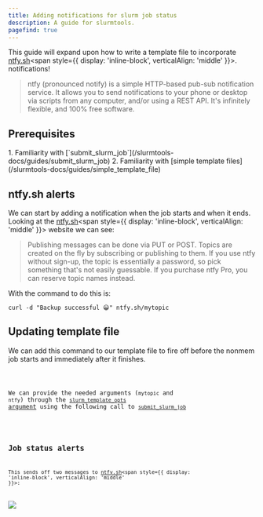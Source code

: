 ```yaml
---
title: Adding notifications for slurm job status
description: A guide for slurmtools.
pagefind: true
---
```



This guide will expand upon how to write a template file to incorporate [ntfy.sh](https://ntfy.sh)<span style={{ display: 'inline-block', verticalAlign: 'middle' }}><Icon name="external" /></span>. notifications! 
> ntfy (pronounced notify) is a simple HTTP-based pub-sub notification service. It allows you to send notifications to your phone or desktop via scripts from any computer, and/or using a REST API. It's infinitely flexible, and 100% free software.

## Prerequisites
<Steps>
1. Familiarity with [`submit_slurm_job`](/slurmtools-docs/guides/submit_slurm_job)
2. Familiarity with [simple template files](/slurmtools-docs/guides/simple_template_file)
</Steps>

## ntfy.sh alerts

We can start by adding a notification when the job starts and when it ends. Looking at the [ntfy.sh](https://ntfy.sh)<span style={{ display: 'inline-block', verticalAlign: 'middle' }}><Icon name="external" /></span> website we can see:

>Publishing messages can be done via PUT or POST. Topics are created on the fly by subscribing or publishing to them. If you use ntfy without sign-up, the topic is essentially a password, so pick something that's not easily guessable. If you purchase ntfy Pro, you can reserve topic names instead.

With the command to do this is:
```
curl -d "Backup successful 😀" ntfy.sh/mytopic
```
## Updating template file
We can add this command to our template file to fire off before the nonmem job starts and immediately after it finishes. 


<Code title='slurm-job.tmpl' lang='bash' code={tmpl}/>

We can provide the needed arguments (`mytopic` and `ntfy`) through the [`slurm_template_opts` argument](/slurmtools-docs/reference/submit_slurm_job_reference#using-the-slurm_template_opts-argument) using the following call to [`submit_slurm_job`](guides/submit_slurm_job)


<Code title='ntfy-submit.R' lang='r' code={submit}/>

## Job status alerts
This sends off two messages to [ntfy.sh](https://ntfy.sh)<span style={{ display: 'inline-block', verticalAlign: 'middle' }}><Icon name="external" /></span>:

![](/slurmtools-docs/ntfy_sh.png)
